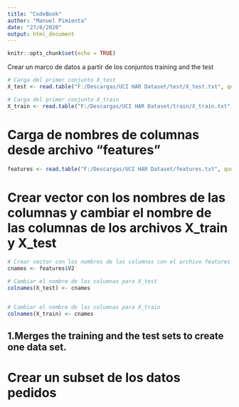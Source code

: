 ```yaml
---
title: "CodeBook"
author: "Manuel Pimienta"
date: "27/8/2020"
output: html_document
---
```


```r
knitr::opts_chunk$set(echo = TRUE)
```

Crear un marco de datos a partir de los conjuntos training and the test

```r
# Carga del primer conjunto X_test
X_test <- read.table("F:/Descargas/UCI HAR Dataset/test/X_test.txt", quote="\"", comment.char="")

# Carga del primer conjunto X_train
X_train <- read.table("F:/Descargas/UCI HAR Dataset/train/X_train.txt", quote="\"", comment.char="")
```

# Carga de nombres de columnas desde archivo "features"
```r
features <- read.table("F:/Descargas/UCI HAR Dataset/features.txt", quote="\"", comment.char="")
```

# Crear vector con los nombres de las columnas y cambiar el nombre de las columnas de los archivos X_train y X_test
```r
# Crear vector con los nombres de las columnas con el archivo features
cnames <- features$V2

# Cambiar el nombre de las columnas para X_test
colnames(X_test) <- cnames


# Cambiar el nombre de las columnas para X_train
colnames(X_train) <- cnames
```

## 1.Merges the training and the test sets to create one data set.

# Crear un subset de los datos pedidos

